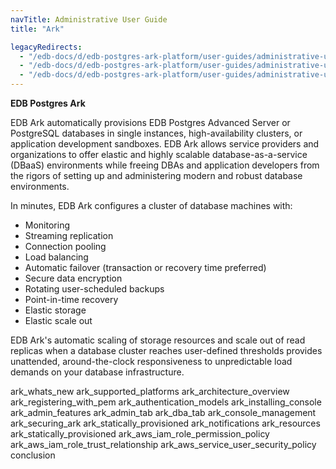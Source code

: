 ```yaml
---
navTitle: Administrative User Guide
title: "Ark"

legacyRedirects:
  - "/edb-docs/d/edb-postgres-ark-platform/user-guides/administrative-users-guide/3.5/index.html"
  - "/edb-docs/d/edb-postgres-ark-platform/user-guides/administrative-users-guide/3.5/conclusion.html"
  - "/edb-docs/d/edb-postgres-ark-platform/user-guides/administrative-users-guide/3.5/genindex.html"
---
```


**EDB Postgres Ark**

EDB Ark automatically provisions EDB Postgres Advanced Server or PostgreSQL databases in single instances, high-availability clusters, or application development sandboxes. EDB Ark allows service providers and organizations to offer elastic and highly scalable database-as-a-service (DBaaS) environments while freeing DBAs and application developers from the rigors of setting up and administering modern and robust database environments.

In minutes, EDB Ark configures a cluster of database machines with:

-   Monitoring
-   Streaming replication
-   Connection pooling
-   Load balancing
-   Automatic failover (transaction or recovery time preferred)
-   Secure data encryption
-   Rotating user-scheduled backups
-   Point-in-time recovery
-   Elastic storage
-   Elastic scale out

EDB Ark's automatic scaling of storage resources and scale out of read replicas when a database cluster reaches user-defined thresholds provides unattended, around-the-clock responsiveness to unpredictable load demands on your database infrastructure.

<div class="toctree" data-maxdepth="3">

ark_whats_new ark_supported_platforms ark_architecture_overview ark_registering_with_pem ark_authentication_models ark_installing_console ark_admin_features ark_admin_tab ark_dba_tab ark_console_management ark_securing_ark ark_statically_provisioned ark_notifications ark_resources ark_statically_provisioned ark_aws_iam_role_permission_policy ark_aws_iam_role_trust_relationship ark_aws_service_user_security_policy conclusion

</div>

